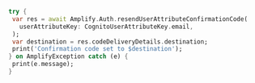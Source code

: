  ```dart
try {
  var res = await Amplify.Auth.resendUserAttributeConfirmationCode(
    userAttributeKey: CognitoUserAttributeKey.email,
  );
  var destination = res.codeDeliveryDetails.destination;
  print('Confirmation code set to $destination');
} on AmplifyException catch (e) {
  print(e.message);
}
```
